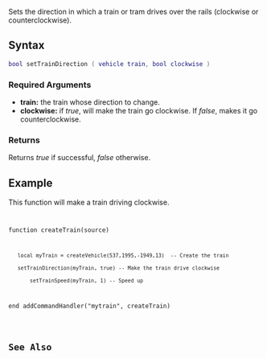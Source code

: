 
{{Server client function}}

Sets the direction in which a train or tram drives over the rails (clockwise or counterclockwise).

==Syntax==
<syntaxhighlight lang="lua">bool setTrainDirection ( vehicle train, bool clockwise )</syntaxhighlight>
{{OOP||[[/vehicle.md|vehicle]]:setDirection|direction|getTrainDirection}}
===Required Arguments===
*'''train:''' the train whose direction to change.
*'''clockwise:''' if ''true'', will make the train go clockwise. If ''false'', makes it go counterclockwise.

===Returns===
Returns ''true'' if successful, ''false'' otherwise.

==Example==
This function will make a train driving clockwise.
<code>

function createTrain(source)
	local myTrain = createVehicle(537,1995,-1949,13)  -- Create the train
	setTrainDirection(myTrain, true) -- Make the train drive clockwise
        setTrainSpeed(myTrain, 1) -- Speed up
end
addCommandHandler("mytrain", createTrain)
</syntaxhighlight>

==See Also==
{{Vehicle functions}}